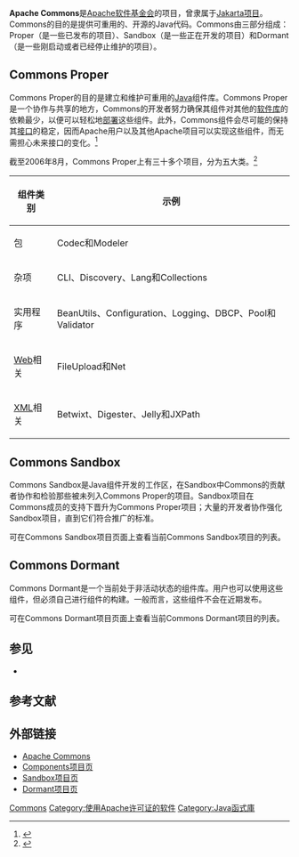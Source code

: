 {{update|time=2014-09-25T13:22:47+00:00}}
{{noteTA|G1=IT}}
'''Apache Commons'''是[[Apache软件基金会|Apache软件基金会]]的项目，曾隶属于[[Jakarta项目|Jakarta项目]]。Commons的目的是提供可重用的、开源的Java代码。Commons由三部分组成：Proper（是一些已发布的项目）、Sandbox（是一些正在开发的项目）和Dormant（是一些刚启动或者已经停止维护的项目）。

== Commons Proper ==
Commons Proper的目的是建立和维护可重用的[[Java平台|Java]]组件库。Commons Proper是一个协作与共享的地方，Commons的开发者努力确保其组件对其他的[[库_(计算机)|软件库]]的依赖最少，以便可以轻松地[[软件部署|部署]]这些组件。此外，Commons组件会尽可能的保持其[[介面_(資訊科技)|接口]]的稳定，因而Apache用户以及其他Apache项目可以实现这些组件，而无需担心未来接口的变化。<ref>{{cite web|title=Apache Commons|url=http://commons.apache.org/|publisher=The Apache Software Foundation|accessdate=2014-06-23|archive-date=2011-03-19|archive-url=https://web.archive.org/web/20110319081520/http://commons.apache.org/|dead-url=no}}</ref>

截至2006年8月，Commons Proper上有三十多个项目，分为五大类。<ref>{{Citation|last=Goyal|first=Vikram|url=http://www.onjava.com/pub/a/onjava/2003/06/25/commons.html|title=Using the Jakarta Commons, Part I|accessdate=August 13, 2006|year=2003|archive-date=2014-04-11|archive-url=https://web.archive.org/web/20140411143332/http://www.onjava.com/pub/a/onjava/2003/06/25/commons.html|dead-url=no}}</ref>
{|class="wikitable"
|-
!组件类别	
!示例
|-
!包	
|Codec和Modeler
|-
!杂项 	
|CLI、Discovery、Lang和Collections
|-
!实用程序	
|BeanUtils、Configuration、Logging、DBCP、Pool和Validator
|-
![[Web|Web]]相关
| FileUpload和Net
|-
![[XML|XML]]相关
| Betwixt、Digester、Jelly和JXPath
|}

== Commons Sandbox ==
Commons Sandbox是Java组件开发的工作区，在Sandbox中Commons的贡献者协作和检验那些被未列入Commons Proper的项目。Sandbox项目在Commons成员的支持下晋升为Commons Proper项目；大量的开发者协作强化Sandbox项目，直到它们符合推广的标准。 

可在Commons Sandbox项目页面上查看当前Commons Sandbox项目的列表。

== Commons Dormant ==
Commons Dormant是一个当前处于非活动状态的组件库。用户也可以使用这些组件，但必须自己进行组件的构建。一般而言，这些组件不会在近期发布。

可在Commons Dormant项目页面上查看当前Commons Dormant项目的列表。

== 参见 ==
* {{tsl|en|Google Guava}}

== 参考文献 ==
{{Reflist}}

== 外部链接 ==
* [http://commons.apache.org/ Apache Commons]{{Wayback|url=http://commons.apache.org/ |date=20110319081520 }}
* [http://commons.apache.org/components.html Components项目页]{{Wayback|url=http://commons.apache.org/components.html |date=20130722033619 }}
* [http://commons.apache.org/sandbox.html Sandbox项目页]{{Wayback|url=http://commons.apache.org/sandbox.html |date=20130305112649 }}
* [http://commons.apache.org/dormant/index.html Dormant项目页]{{Wayback|url=http://commons.apache.org/dormant/index.html |date=20070819011846 }}

{{Apache}}

[[Category:Apache软件基金会|Commons]]
[[Category:使用Apache许可证的软件|Category:使用Apache许可证的软件]]
[[Category:Java函式庫|Category:Java函式庫]]